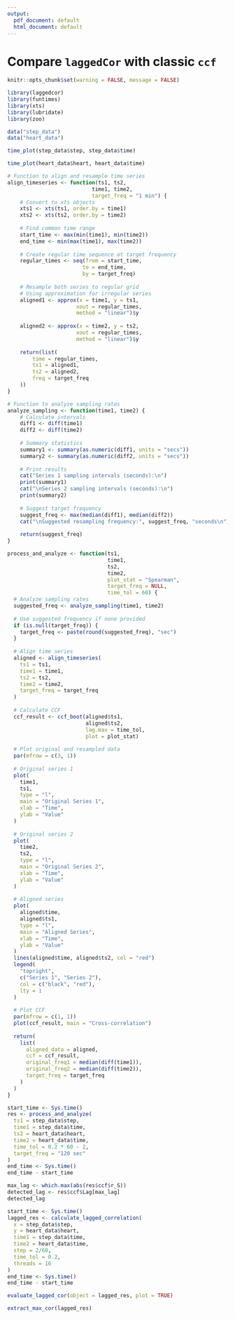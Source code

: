 ```yaml
---
output:
  pdf_document: default
  html_document: default
---
```

# Compare `laggedCor` with classic `ccf`

```r
knitr::opts_chunk$set(warning = FALSE, message = FALSE) 
```

```r
library(laggedcor)
library(funtimes)
library(xts)
library(lubridate)
library(zoo)
```

```r
data("step_data")
data("heart_data")
```

```r
time_plot(step_data$step, step_data$time)
```

```r
time_plot(heart_data$heart, heart_data$time)
```

```r
# Function to align and resample time series
align_timeseries <- function(ts1, ts2, 
                           time1, time2, 
                           target_freq = "1 min") {
    # Convert to xts objects
    xts1 <- xts(ts1, order.by = time1)
    xts2 <- xts(ts2, order.by = time2)
    
    # Find common time range
    start_time <- max(min(time1), min(time2))
    end_time <- min(max(time1), max(time2))
    
    # Create regular time sequence at target frequency
    regular_times <- seq(from = start_time,
                        to = end_time,
                        by = target_freq)
    
    # Resample both series to regular grid
    # Using approximation for irregular series
    aligned1 <- approx(x = time1, y = ts1,
                      xout = regular_times,
                      method = "linear")$y
    
    aligned2 <- approx(x = time2, y = ts2,
                      xout = regular_times,
                      method = "linear")$y
    
    return(list(
        time = regular_times,
        ts1 = aligned1,
        ts2 = aligned2,
        freq = target_freq
    ))
}
```

```r
# Function to analyze sampling rates
analyze_sampling <- function(time1, time2) {
    # Calculate intervals
    diff1 <- diff(time1)
    diff2 <- diff(time2)
    
    # Summary statistics
    summary1 <- summary(as.numeric(diff1, units = "secs"))
    summary2 <- summary(as.numeric(diff2, units = "secs"))
    
    # Print results
    cat("Series 1 sampling intervals (seconds):\n")
    print(summary1)
    cat("\nSeries 2 sampling intervals (seconds):\n")
    print(summary2)
    
    # Suggest target frequency
    suggest_freq <- max(median(diff1), median(diff2))
    cat("\nSuggested resampling frequency:", suggest_freq, "seconds\n")
    
    return(suggest_freq)
}
```

```r
process_and_analyze <- function(ts1,
                                time1,
                                ts2,
                                time2,
                                plot_stat = "Spearman",
                                target_freq = NULL,
                                time_tol = 60) {
  # Analyze sampling rates
  suggested_freq <- analyze_sampling(time1, time2) 
  
  # Use suggested frequency if none provided
  if (is.null(target_freq)) {
    target_freq <- paste(round(suggested_freq), "sec")
  }
  
  # Align time series
  aligned <- align_timeseries(
    ts1 = ts1,
    time1 = time1,
    ts2 = ts2,
    time2 = time2,
    target_freq = target_freq
  )
  
  # Calculate CCF
  ccf_result <- ccf_boot(aligned$ts1,
                         aligned$ts2,
                         lag.max = time_tol,
                         plot = plot_stat)
  
  # Plot original and resampled data
  par(mfrow = c(3, 1))
  
  # Original series 1
  plot(
    time1,
    ts1,
    type = "l",
    main = "Original Series 1",
    xlab = "Time",
    ylab = "Value"
  )
  
  # Original series 2
  plot(
    time2,
    ts2,
    type = "l",
    main = "Original Series 2",
    xlab = "Time",
    ylab = "Value"
  )
  
  # Aligned series
  plot(
    aligned$time,
    aligned$ts1,
    type = "l",
    main = "Aligned Series",
    xlab = "Time",
    ylab = "Value"
  )
  lines(aligned$time, aligned$ts2, col = "red")
  legend(
    "topright",
    c("Series 1", "Series 2"),
    col = c("black", "red"),
    lty = 1
  )
  
  # Plot CCF
  par(mfrow = c(1, 1))
  plot(ccf_result, main = "Cross-correlation")
  
  return(
    list(
      aligned_data = aligned,
      ccf = ccf_result,
      original_freq1 = median(diff(time1)),
      original_freq2 = median(diff(time2)),
      target_freq = target_freq
    )
  )
}
```


```r
start_time <- Sys.time()
res <- process_and_analyze(
  ts1 = step_data$step,
  time1 = step_data$time,
  ts2 = heart_data$heart,
  time2 = heart_data$time,
  time_tol = 0.2 * 60 - 2,
  target_freq = "120 sec"
)
end_time <- Sys.time()
end_time - start_time
```

```r
max_lag <- which.max(abs(res$ccf$r_S))
detected_lag <- res$ccf$Lag[max_lag]
detected_lag
```

```r
start_time <- Sys.time()
lagged_res <- calculate_lagged_correlation(
  x = step_data$step,
  y = heart_data$heart,
  time1 = step_data$time,
  time2 = heart_data$time,
  step = 2/60,
  time_tol = 0.2,
  threads = 16
)
end_time <- Sys.time()
end_time - start_time
```

```r
evaluate_lagged_cor(object = lagged_res, plot = TRUE)
```

```r
extract_max_cor(lagged_res)
```